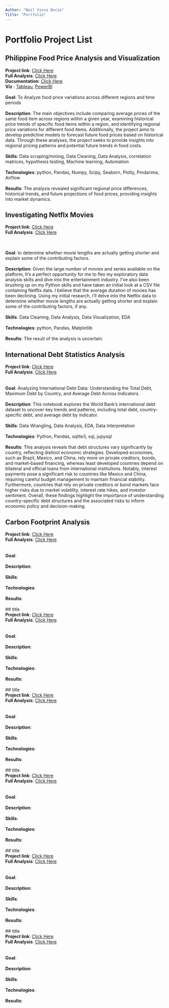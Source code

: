 ```yaml
---
Author: "Neil Vince Decio"
Title: "Portfolio"
---
```

# Portfolio Project List

##  Philippine Food Price Analysis and Visualization
**Project link**: [Click Here](https://github.com/envicdus/Data_Analysis/tree/main/Philippine_food_price_Analysis_and_Visualization)<br>
**Full Analysis**: [Click Here](_site\Philippine_food_price_Analysis_and_Visualization\Reports\full_report.html)<br>
**Documentation**: [Click Here](https://github.com/envicdus/Data_Analysis/blob/main/Philippine_food_price_Analysis_and_Visualization/README.md)<br>
**Viz** : [Tableau](https://public.tableau.com/views/PhilippineFoodPriceAnalysisandDashboard/foodpricedashboard?:language=en-US&:sid=&:redirect=auth&:display_count=n&:origin=viz_share_link), [PowerBI](https://github.com/envicdus/Data_Analysis/tree/main/Philippine_food_price_Analysis_and_Visualization/Reports/PowerBI)
\
\
**Goal**: To Analyze food price variations across different regions and time periods
\
\
**Description**: The main objectives include comparing average prices of the same food item across regions within a given year, examining historical price trends of specific food items within a region, and identifying regional price variations for different food items. Additionally, the project aims to develop predictive models to forecast future food prices based on historical data. Through these analyses, the project seeks to provide insights into regional pricing patterns and potential future trends in food costs.
\
\
**Skills**: Data scraping/mining, Data Cleaning, Data Analysis, correlation matrices, hypothesis testing, Machine learning, Automation
\
\
**Technologies**: python, Pandas, Numpy, Scipy, Seaborn, Plotly, Pmdarima, Airflow
\
\
**Results**: The analysis revealed significant regional price differences, historical trends, and future projections of food prices, providing insights into market dynamics.

## Investigating Netflx Movies

**Project link**: [Click Here](https://github.com/envicdus/Data_Analysis/tree/main/Investigating%20Netflix%20Movies)<br>
**Full Analysis**: [Click Here](_site\Investigating Netflix Movies\notebook.html)<br>

\
\
**Goal**:  to determine whether movie lengths are actually getting shorter and explain some of the contributing factors.
\
\
**Description**: Given the large number of movies and series available on the platform, It’s a perfect opportunity for me to flex my exploratory data analysis skills and dive into the entertainment industry. I’ve also been brushing up on my Python skills and have taken an initial look at a CSV file containing Netflix data. I believe that the average duration of movies has been declining. Using my initial research, I’ll delve into the Netflix data to determine whether movie lengths are actually getting shorter and explain some of the contributing factors, if any.
\
\
**Skills**: Data Cleaning, Data Analysis, Data Visualization, EDA
\
\
**Technologies**: python, Pandas, Matplotlib
\
\
**Results**: The result of the analysis is uncertain.

## International Debt Statistics Analysis

**Project link**: [Click Here](https://github.com/envicdus/Data_Analysis/tree/main/Analyze%20International%20Debt%20Statistics)<br>
**Full Analysis**: [Click Here](_site\Analyze International Debt Statistics\notebook.html)<br>
\
\
**Goal**: Analyzing International Debt Data: Understanding the Total Debt, Maximum Debt by Country, and Average Debt Across Indicators.
\
\
**Description**: This notebook explores the World Bank's international debt dataset to uncover key trends and patterns, including total debt, country-specific debt, and average debt by indicator.
\
\
**Skills**: Data Wrangling, Data Analysis, EDA, Data Interpretation
\
\
**Technologies**: Python, Pandas, sqlite3, sql, jupysql
\
\
**Results**: This analysis reveals that debt structures vary significantly by country, reflecting distinct economic strategies. Developed economies, such as Brazil, Mexico, and China, rely more on private creditors, bonds, and market-based financing, whereas least developed countries depend on bilateral and official loans from international institutions. Notably, interest payments pose a significant risk to countries like Mexico and China, requiring careful budget management to maintain financial stability. Furthermore, countries that rely on private creditors or bond markets face higher risks due to market volatility, interest rate hikes, and investor sentiment. Overall, these findings highlight the importance of understanding country-specific debt structures and the associated risks to inform economic policy and decision-making.


## Carbon Footprint Analysis<br>
**Project link**: [Click Here]()<br>
**Full Analysis**: [Click Here]()<br>
\
\
**Goal**: 
\
\
**Description**: 
\
\
**Skills**: 
\
\
**Technologies**: 
\
\
**Results**: 
\
\
## title<br>
**Project link**: [Click Here]()<br>
**Full Analysis**: [Click Here]()<br>
\
\
**Goal**: 
\
\
**Description**: 
\
\
**Skills**: 
\
\
**Technologies**: 
\
\
**Results**: 
\
\
## title<br>
**Project link**: [Click Here]()<br>
**Full Analysis**: [Click Here]()<br>
\
\
**Goal**: 
\
\
**Description**: 
\
\
**Skills**: 
\
\
**Technologies**: 
\
\
**Results**: 
\
\
## title<br>
**Project link**: [Click Here]()<br>
**Full Analysis**: [Click Here]()<br>
\
\
**Goal**: 
\
\
**Description**: 
\
\
**Skills**: 
\
\
**Technologies**: 
\
\
**Results**: 
\
\
## title<br>
**Project link**: [Click Here]()<br>
**Full Analysis**: [Click Here]()<br>
\
\
**Goal**: 
\
\
**Description**: 
\
\
**Skills**: 
\
\
**Technologies**: 
\
\
**Results**: 
\
\
## title<br>
**Project link**: [Click Here]()<br>
**Full Analysis**: [Click Here]()<br>
\
\
**Goal**: 
\
\
**Description**: 
\
\
**Skills**: 
\
\
**Technologies**: 
\
\
**Results**: 
\
\